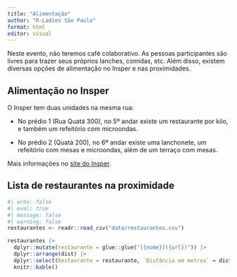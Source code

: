 ```yaml
---
title: "Alimentação"
author: "R-Ladies São Paulo"
format: html
editor: visual
---
```


Neste evento, não teremos café colaborativo. As pessoas participantes são livres para trazer seus próprios lanches, comidas, etc. Além disso, existem diversas opções de alimentação no Insper e nas proximidades.

## Alimentação no Insper

O Insper tem duas unidades na mesma rua:

-   No prédio 1 (Rua Quatá 300), no 5º andar existe um restaurante por kilo, e também um refeitório com microondas.

-   No prédio 2 (Quatá 200), no 6º andar existe uma lanchonete, um refeitório com mesas e microondas, além de um terraço com mesas.

Mais informações no [site do Insper](https://www.insper.edu.br/campus/mapa-dos-andares/).

## Lista de restaurantes na proximidade


```r
#| echo: false
#| eval: true
#| message: false
#| warning: false
restaurantes <- readr::read_csv("data/restaurantes.csv")

restaurantes |>
  dplyr::mutate(restaurante = glue::glue("[{nome}]({url})")) |>
  dplyr::arrange(dist) |>
  dplyr::select(Restaurante = restaurante, `Distância em metros` = dist) |>
  knitr::kable()
```

